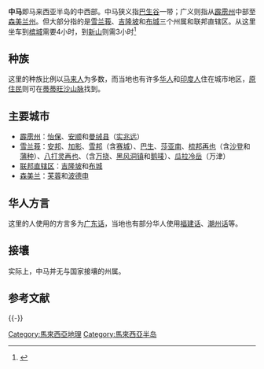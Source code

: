'''中马'''即马来西亚半岛的中西部。中马狭义指[[巴生谷|巴生谷]]一带；广义则指从[[霹雳州|霹雳州]]中部至[[森美兰州|森美兰州]]。但大部分指的是[[雪兰莪|雪兰莪]]、[[吉隆坡|吉隆坡]]和[[布城|布城]]三个州属和联邦直辖区。从这里坐车到[[槟城|槟城]]需要4小时，到[[新山|新山]]则需3小时<ref>{{Cite web|title=中马区 —— 吉隆坡，雪兰莪，森美兰|url=http://www.supersoft.com.my/home/webdesigncomp/2010/samchai/New%20Folder/Central.htm|accessdate=2017-12-27|archiveurl=https://web.archive.org/web/20171227180438/http://www.supersoft.com.my/home/webdesigncomp/2010/samchai/New%20Folder/Central.htm|archivedate=2017-12-27|dead-url=yes}}</ref>

== 种族 ==
这里的种族比例以[[马来人|马来人]]为多数，而当地也有许多[[华人|华人]]和[[印度人|印度人]]住在城市地区，[[原住民|原住民]]则可在[[蒂蒂旺沙山脉|蒂蒂旺沙山脉]]找到。

==主要城市==
*[[霹雳州|霹雳州]]：[[怡保|怡保]]、[[安顺_(霹雳)|安顺]]和[[曼绒县|曼绒县]]（[[实兆远|实兆远]]）
*[[雪兰莪|雪兰莪]]：[[安邦|安邦]]、[[加影|加影]]、[[雪邦|雪邦]]（含[[赛城|赛城]]）、[[巴生市|巴生]]、[[莎阿南|莎亚南]]、[[梳邦再也|梳邦再也]]（含[[沙登|沙登]]和[[蒲种|蒲种]]）、[[八打灵再也|八打灵再也]]、{{tsl|ms|Selayang|士拉央}}（含[[万挠|万挠]]、[[黑风洞镇|黑风洞镇]]和[[鹅唛|鹅唛]]）、[[瓜拉冷岳|瓜拉冷岳]]（万津）
*[[联邦直辖区|联邦直辖区]]：[[吉隆坡|吉隆坡]]和[[布城|布城]]
*[[森美兰|森美兰]]：[[芙蓉市|芙蓉]]和[[波德申|波德申]]

== 华人方言 ==
这里的人使用的方言多为[[粤语|广东话]]，当地也有部分华人使用[[闽语|福建话]]、[[潮州话|潮州话]]等。

== 接壤 ==
实际上，中马并无与国家接壤的州属。

== 参考文献 ==
{{Reflist}}

{{-}}
{{马来西亚地理大区}}
{{Portal bar|东南亚|马来西亚}}

[[Category:馬來西亞地理|Category:馬來西亞地理]]
[[Category:馬來西亞半岛|Category:馬來西亞半岛]]